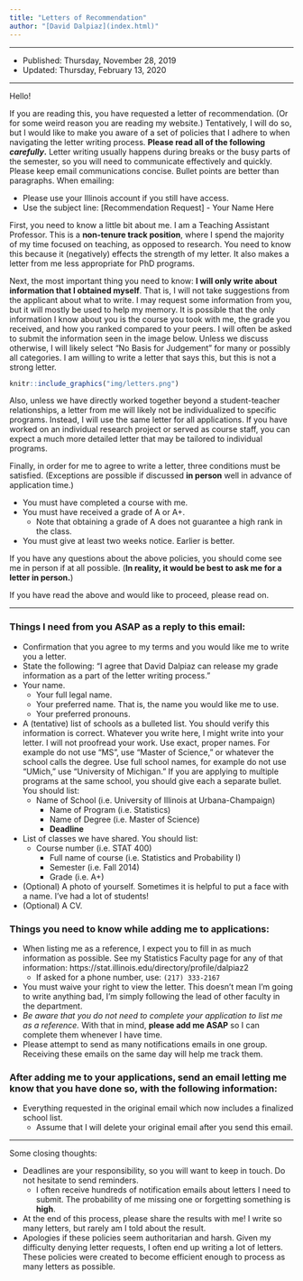 ```yaml
---
title: "Letters of Recommendation"
author: "[David Dalpiaz](index.html)"
---
```


***

- Published: Thursday, November 28, 2019
- Updated: Thursday, February 13, 2020

***

Hello!

If you are reading this, you have requested a letter of recommendation. (Or for some weird reason you are reading my website.) Tentatively, I will do so, but I would like to make you aware of a set of policies that I adhere to when navigating the letter writing process. **Please read all of the following _carefully_.** Letter writing usually happens during breaks or the busy parts of the semester, so you will need to communicate effectively and quickly. Please keep email communications concise. Bullet points are better than paragraphs. When emailing:

- Please use your Illinois account if you still have access.
- Use the subject line: [Recommendation Request] - Your Name Here

First, you need to know a little bit about me. I am a Teaching Assistant Professor. This is a **non-tenure track position**, where I spend the majority of my time focused on teaching, as opposed to research. You need to know this because it (negatively) effects the strength of my letter. It also makes a letter from me less appropriate for PhD programs.

Next, the most important thing you need to know: **I will only write about information that I obtained myself**. That is, I will not take suggestions from the applicant about what to write. I may request some information from you, but it will mostly be used to help my memory. It is possible that the only information I know about you is the course you took with me, the grade you received, and how you ranked compared to your peers. I will often be asked to submit the information seen in the image below. Unless we discuss otherwise, I will likely select "No Basis for Judgement" for many or possibly all categories. I am willing to write a letter that says this, but this is not a strong letter.

```r
knitr::include_graphics("img/letters.png")
```

Also, unless we have directly worked together beyond a student-teacher relationships, a letter from me will likely not be individualized to specific programs. Instead, I will use the same letter for all applications. If you have worked on an individual research project or served as course staff, you can expect a much more detailed letter that may be tailored to individual programs.

Finally, in order for me to agree to write a letter, three conditions must be satisfied. (Exceptions are possible if discussed **in person** well in advance of application time.)

- You must have completed a course with me.
- You must have received a grade of A or A+. 
  - Note that obtaining a grade of A does not guarantee a high rank in the class.
- You must give at least two weeks notice. Earlier is better.

If you have any questions about the above policies, you should come see me in person if at all possible. (**In reality, it would be best to ask me for a letter in person.**)

If you have read the above and would like to proceed, please read on.

***

### Things I need from you ASAP as a reply to this email:

- Confirmation that you agree to my terms and you would like me to write you a letter.
- State the following: "I agree that David Dalpiaz can release my grade information as a part of the letter writing process."
- Your name.
  - Your full legal name.
  - Your preferred name. That is, the name you would like me to use.
  - Your preferred pronouns.
- A (tentative) list of schools as a bulleted list. You should verify this information is correct. Whatever you write here, I might write into your letter. I will not proofread your work. Use exact, proper names. For example do not use "MS", use "Master of Science," or whatever the school calls the degree. Use full school names, for example do not use "UMich," use "University of Michigan." If you are applying to multiple programs at the same school, you should give each a separate bullet. You should list:
  - Name of School (i.e. University of Illinois at Urbana-Champaign)
    - Name of Program (i.e. Statistics)
    - Name of Degree (i.e. Master of Science)
    - **Deadline**
- List of classes we have shared. You should list:
  - Course number (i.e. STAT 400)
    - Full name of course (i.e. Statistics and Probability I)
    - Semester (i.e. Fall 2014)
    - Grade (i.e. A+)
- (Optional) A photo of yourself. Sometimes it is helpful to put a face with a name. I've had a lot of students!
- (Optional) A CV.

### Things you need to know while adding me to applications:

- When listing me as a reference, I expect you to fill in as much information as possible. See my Statistics Faculty page for any of that information: https://stat.illinois.edu/directory/profile/dalpiaz2
  - If asked for a phone number, use: `(217) 333-2167`
- You must waive your right to view the letter. This doesn't mean I'm going to write anything bad, I'm simply following the lead of other faculty in the department.
- *Be aware that you do not need to complete your application to list me as a reference.* With that in mind, **please add me ASAP** so I can complete them whenever I have time.
- Please attempt to send as many notifications emails in one group. Receiving these emails on the same day will help me track them.

### After adding me to your applications, send an email letting me know that you have done so, with the following information:

- Everything requested in the original email which now includes a finalized school list.
  - Assume that I will delete your original email after you send this email.

***

Some closing thoughts:

- Deadlines are your responsibility, so you will want to keep in touch. Do not hesitate to send reminders.
  - I often receive hundreds of notification emails about letters I need to submit. The probability of me missing one or forgetting something is **high**.
- At the end of this process, please share the results with me! I write so many letters, but rarely am I told about the result.
- Apologies if these policies seem authoritarian and harsh. Given my difficulty denying letter requests, I often end up writing a lot of letters. These policies were created to become efficient enough to process as many letters as possible.
